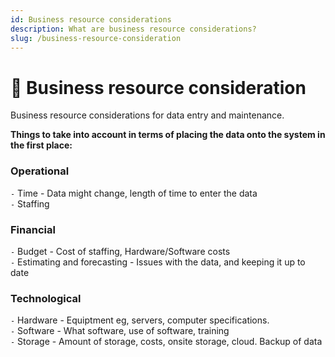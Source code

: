 ```yaml
---
id: Business resource considerations
description: What are business resource considerations?
slug: /business-resource-consideration
---
```


# 🧑 Business resource consideration


Business resource considerations for data entry and maintenance.

**Things to take into account in terms of placing the data onto the system in the first place:**

### Operational
` - ` Time - Data might change, length of time to enter the data <br />
` - ` Staffing 

### Financial
` - ` Budget - Cost of staffing, Hardware/Software costs <br />
` - ` Estimating and forecasting - Issues with the data, and keeping it up to date

### Technological
` - ` Hardware - Equiptment eg, servers, computer specifications. <br />
` - ` Software - What software, use of software, training <br />
` - ` Storage - Amount of storage, costs, onsite storage, cloud. Backup of data <br />
